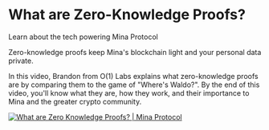 
# What are Zero-Knowledge Proofs? 

Learn about the tech powering Mina Protocol

Zero-knowledge proofs keep Mina's blockchain light and your personal data private. 

In this video, Brandon from O(1) Labs explains what zero-knowledge proofs are by comparing them to the game of "Where's Waldo?". By the end of this video, you'll know what they are, how they work, and their importance to Mina and the greater crypto community.

[![What are Zero Knowledge Proofs? | Mina Protocol](https://res.cloudinary.com/marcomontalbano/image/upload/v1660337712/video_to_markdown/images/youtube--GvwYJDzzI-g-c05b58ac6eb4c4700831b2b3070cd403.jpg)](https://www.youtube.com/watch?v=GvwYJDzzI-g "What are Zero Knowledge Proofs? | Mina Protocol")
